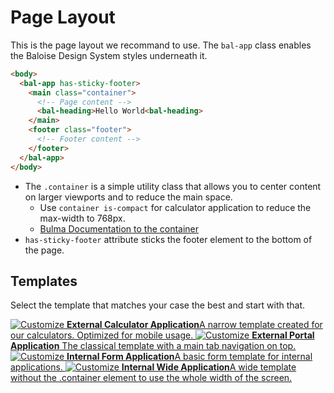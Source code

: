 
# Page Layout

This is the page layout we recommand to use. The `bal-app` class enables the Baloise Design System styles underneath it.

```html
<body>
  <bal-app has-sticky-footer>
    <main class="container">
      <!-- Page content -->
      <bal-heading>Hello World<bal-heading>
    </main>
    <footer class="footer">
      <!-- Footer content -->
    </footer>
  </bal-app>
</body>
```

- The `.container` is a simple utility class that allows you to center content on larger viewports and to reduce the main space.
  - Use `container is-compact` for calculator application to reduce the max-width to 768px.
  - [Bulma Documentation to the container](https://bulma.io/documentation/layout/container/)
- `has-sticky-footer` attribute sticks the footer element to the bottom of the page.

## Templates

Select the template that matches your case the best and start with that.


<div className="link-list">
  <a className="link-item" href="?path=/story/design-page-layout--external-calculator">
    <img src={EyeLogo} alt="Customize" />
    <span>
      <strong>External Calculator Application</strong>A narrow template created for our calculators. Optimized for mobile usage.
    </span>
  </a>
  <a className="link-item" href="?path=/story/design-page-layout--external-calculator">
    <img src={EyeLogo} alt="Customize" />
    <span>
      <strong>External Portal Application</strong>
      The classical template with a main tab navigation on top.
    </span>
  </a>
  <a className="link-item" href="?path=/story/design-page-layout--external-calculator">
    <img src={EyeLogo} alt="Customize" />
    <span>
      <strong>Internal Form Application</strong>A basic form template for internal applications.
    </span>
  </a>
  <a className="link-item" href="?path=/story/design-page-layout--external-calculator">
    <img src={EyeLogo} alt="Customize" />
    <span>
      <strong>Internal Wide Application</strong>A wide template without the .container element to use the whole width of the screen.
    </span>
  </a>
</div>
